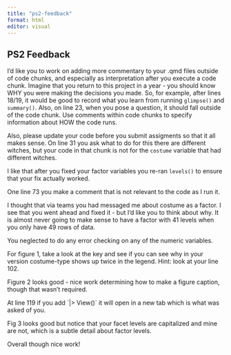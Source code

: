 ```yaml
---
title: "ps2-feedback"
format: html
editor: visual
---
```


## PS2 Feedback

I'd like you to work on adding more commentary to your .qmd files outside of code chunks, and especially as interpretation after you execute a code chunk. Imagine that you return to this project in a year - you should know WHY you were making the decisions you made. So, for example, after lines 18/19, it would be good to record what you learn from running `glimpse()` and `summary()`. Also, on line 23, when you pose a question, it should fall outside of the code chunk. Use comments within code chunks to specify information about HOW the code runs.

Also, please update your code before you submit assigments so that it all makes sense. On line 31 you ask what to do for this there are different witches, but your code in that chunk is not for the `costume` variable that had different witches.

I like that after you fixed your factor variables you re-ran `levels()` to ensure that your fix actually worked.

One line 73 you make a comment that is not relevant to the code as I run it.

I thought that via teams you had messaged me about costume as a factor. I see that you went ahead and fixed it - but I'd like you to think about why. It is almost never going to make sense to have a factor with 41 levels when you only have 49 rows of data.

You neglected to do any error checking on any of the numeric variables.

For figure 1, take a look at the key and see if you can see why in your version costume-type shows up twice in the legend. Hint: look at your line 102.

Figure 2 looks good - nice work determining how to make a figure caption, though that wasn't required.

At line 119 if you add \`\|\> View()\` it will open in a new tab which is what was asked of you.

Fig 3 looks good but notice that your facet levels are capitalized and mine are not, which is a subtle detail about factor levels.

Overall though nice work!
